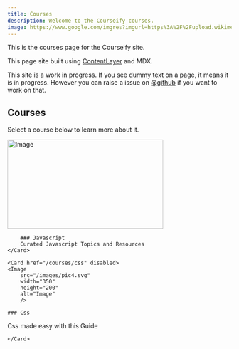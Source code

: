 ```yaml
---
title: Courses
description: Welcome to the Courseify courses.
image: https://www.google.com/imgres?imgurl=https%3A%2F%2Fupload.wikimedia.org%2Fwikipedia%2Fcommons%2Fthumb%2F9%2F99%2FUnofficial_JavaScript_logo_2.svg%2F512px-Unofficial_JavaScript_logo_2.svg.png&tbnid=vvy2E4gO7jtv2M&vet=12ahUKEwjRqryG9cf-AhUHJrcAHVTWDegQMygCegUIARDmAQ..i&imgrefurl=https%3A%2F%2Fcommons.wikimedia.org%2Fwiki%2FFile%3AUnofficial_JavaScript_logo_2.svg&docid=GB1wmVpYYA5T0M&w=512&h=512&q=javascript&ved=2ahUKEwjRqryG9cf-AhUHJrcAHVTWDegQMygCegUIARDmAQ
---
```


This is the courses page for the Courseify site.

This page site built using [ContentLayer](/docs/documentation/contentlayer) and MDX.

<Callout>

This site is a work in progress. If you see dummy text on a page, it means it is in progress. However you can raise a issue on [@github](https://github.com/ManishBisht777/courseify) if you want to work on that.

</Callout>

## Courses

Select a course below to learn more about it.

<div className="grid sm:grid-cols-2 gap-4 mt-6">
    <Card href="/courses/js">
        <Image
        src="/images/pic1.svg"
        width="350"
        height="200"
        alt="Image"
        />

        ### Javascript
        Curated Javascript Topics and Resources
    </Card>

    <Card href="/courses/css" disabled>
    <Image
        src="/images/pic4.svg"
        width="350"
        height="200"
        alt="Image"
        />

    ### Css

Css made easy with this Guide

    </Card>

</div>
